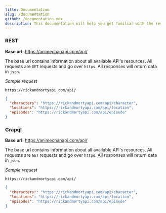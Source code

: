 ```yaml
---
title: Documentation
slug: /documentation
github: /documentation.mdx
description: This documentation will help you get familiar with the resources of the Rick and Morty API and show you how to make different queries.
---
```


### REST

**Base url:** https://animechanapi.com/api/

The base url contains information about all available API's resources.
All requests are `GET` requests and go over `https`. All responses will return data in `json`.

_Sample request_

```
https://rickandmortyapi.com/api/
```

```json
{
  "characters": "https://rickandmortyapi.com/api/character",
  "locations": "https://rickandmortyapi.com/api/location",
  "episodes": "https://rickandmortyapi.com/api/episode"
}
```

### Grapql

**Base url:** https://animechanapi.com/api/

The base url contains information about all available API's resources.
All requests are `GET` requests and go over `https`. All responses will return data in `json`.

_Sample request_

```
https://rickandmortyapi.com/api/
```

```json
{
  "characters": "https://rickandmortyapi.com/api/character",
  "locations": "https://rickandmortyapi.com/api/location",
  "episodes": "https://rickandmortyapi.com/api/episode"
}
```
